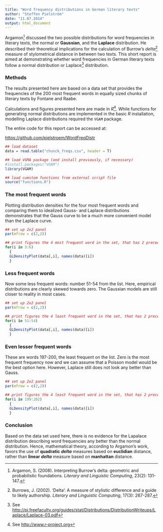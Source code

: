 ```yaml
---
title: "Word frequency distributions in German literary texts"
author: "Steffen Pielström"
date: "11.07.2014"
output: html_document
---
```


Argamon[^argamon2008] discussed the two possible distributions for word frequencies in literary texts, the normal or **Gaussian**, and the **Laplace** distribution. He described their theoretical implications for the calculation of Burrow's *delta*[^burrows] measure of stylometrical distance in between two texts. This short report is aimed at demonstrating whether word frequencies in German literary texts follow a normal distribution or Laplace[^laplace] distribution.

### Methods ###

The results presented here are based on a data set that provides the frequencies of the 200 most frequent words in equally sized chunks of literary texts by Fontane and Raabe.

Calculations and figures presented here are made in _R_[^R]. While functions for generating normal distributions are implemented in the basic _R_ installation, modelling Laplace distributions required the `VGAM` package.

The entire code for this report can be accessed at:

<https://github.com/pielstroem/WordFreqDistr>

```r
## load dataset
data = read.table("chunck_freqs.csv", header = T)

## load VGMA package (and install previously, if necessary)
#install.packages("VGAM")
library(VGAM)

## load cumstom functions from external script file
source("functions.R")
```

### The most frequent words

Plotting distribution densities for the four most frequent words and comparing them to idealized Gauss- and Laplace distributions demonstrates that the Gauss curve to be a much more convenient model than the Laplace curve.

```r
## set up 2x2 panel
par(mfrow = c(2,2))

## print figures the 4 most frequent word in the set, that has 2 preceding rows of metadata
for(i in 3:6)
  {
  GLDensityPlot(data[,i], names(data)[i])
  }

```

### Less frequent words

Now some less frequent words: number 51-54 from the list. Here, empirical distributions are clearly skewed towards zero. The Gaussian models are still closer to reality in most cases.

```r
## set up 2x2 panel
par(mfrow = c(2,2))

## print figures the 4 least frequent word in the set, that has 2 preceding rows of metadata
for(i in 51:54)
  {
  GLDensityPlot(data[,i], names(data)[i])
  }

```

### Even lesser frequent words

These are words 197-200, the least frequent on the list. Zero is the most frequent frequency now and we can assume that a Poisson model would be the best option here. However, Laplace still does not look any better than Gauss.

```r
## set up 2x2 panel
par(mfrow = c(2,2))

## print figures the 4 least frequent word in the set, that has 2 preceding rows of metadata
for(i in 199:202)
  {
  GLDensityPlot(data[,i], names(data)[i])
  }

```

### Conclusion

Based on the data set used here, there is no evidence for the Lapalace distribution describing word frequencies any better than the normal distribution. Hence, mathematical theory, according to Argamon's work, favors the use of **quadratic** ***delta*** measures based on **euclidian** distance, rather than **linear** ***delta*** measure based on **manhattan** distance.

[^argamon2008]: Argamon, S. (2008). Interpreting Burrow's delta: geometric and probabilistic foundations. _Literary and Linguistic Computing_, 23(2): 131-147.

[^burrows]: Burrows, J. (2002). ‘Delta’: A measure of stylistic difference and a guide to likely authorship. _Literary and Linguistic Computing_, 17(3): 267-287.

[^laplace]: See <http://pj.freefaculty.org/guides/stat/Distributions/DistributionWriteups/Laplace/Laplace-03.pdf>

[^R]: See <http://www.r-project.org>




